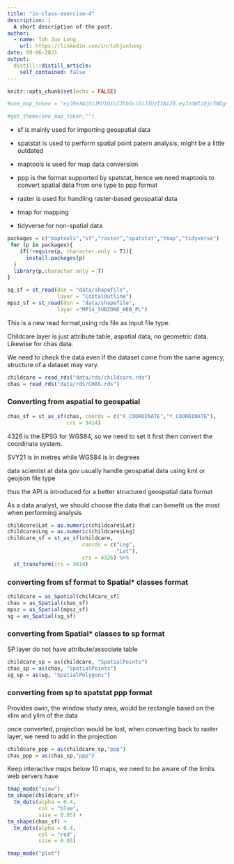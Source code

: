 ```yaml
---
title: "in-class-exercise-4"
description: |
  A short description of the post.
author:
  - name: Toh Jun Long
    url: https://linkedin.com/in/tohjunlong
date: 09-06-2021
output:
  distill::distill_article:
    self_contained: false
---
```



```r
knitr::opts_chunk$set(echo = FALSE)
```

```r
#one_map_token = "eyJ0eXAiOiJKV1QiLCJhbGciOiJIUzI1NiJ9.eyJzdWIiOjc5NDgsInVzZXJfaWQiOjc5NDgsImVtYWlsIjoianVubG9uZy50b2guMjAxOUBzbXUuZWR1LnNnIiwiZm9yZXZlciI6ZmFsc2UsImlzcyI6Imh0dHA6XC9cL29tMi5kZmUub25lbWFwLnNnXC9hcGlcL3YyXC91c2VyXC9zZXNzaW9uIiwiaWF0IjoxNjMwODk1MDI4LCJleHAiOjE2MzEzMjcwMjgsIm5iZiI6MTYzMDg5NTAyOCwianRpIjoiYjMxNTZlNTY0N2M3YmY1ZWJkMDRiOGI5NjI2OTZjYjEifQ.CMI7LCGCaFrLzkd6KA3Ri5KlCFpwuuahpE-B6-DrVW8"
```

```r
#get_theme(one_map_token,"")
```

- sf is mainly used for importing geospatial data

- spatstat is used to perform spatial point patern analysis, might be a little outdated

- maptools is used for map data conversion

- ppp is the format supported by spatstat, hence we need maptools to convert spatial data from one type to ppp format

- raster is used for handling raster-based geospatial data

- tmap for mapping

- tidyverse for non-spatial data

```r
packages = c("maptools","sf","raster","spatstat","tmap","tidyverse")
 for (p in packages){
    if(!require(p, character.only = T)){
      install.packages(p)
  }
  library(p,character.only = T)
}
```
```r
sg_sf = st_read(dsn = "data/shapefile",
                layer = "CostalOutline")
mpsz_sf = st_read(dsn = "data/shapefile",
                layer ="MP14_SUBZONE_WEB_PL")
```

This is a new read format,using rds file as input file type. 

Childcare layer is just attribute table, aspatial data, no geometric data. Likewise for chas data.

We need to check the data even if the dataset come from the same agency, structure of a dataset may vary.


```r
childcare = read_rds("data/rds/childcare.rds")
chas = read_rds("data/rds/CHAS.rds")
```

### Converting from aspatial to geospatial

```r
chas_sf = st_as_sf(chas, coords = c("X_COORDINATE","Y_COORDINATE"),
                   crs = 3414)
```

4326 is the EPSG for WGS84, so we need to set it first then convert the coordinate system.

SVY21 is in metres while WGS84 is in degrees

data scientist at data.gov usually handle geospatial data using kml or geojson file type

thus the API is introduced for a better structured geospatial data format

As a data analyst, we should choose the data that can benefit us the most when performing analysis

```r
childcare$Lat = as.numeric(childcare$Lat)
childcare$Lng = as.numeric(childcare$Lng)
childcare_sf = st_as_sf(childcare, 
                        coords = c("Lng",
                                   "Lat"),
                        crs = 4326) %>% 
  st_transform(crs = 3414)
```

### converting from sf format to Spatial* classes format

```r
childcare = as_Spatial(childcare_sf)
chas = as_Spatial(chas_sf)
mpsz = as_Spatial(mpsz_sf)
sg = as_Spatial(sg_sf)
```

### converting from Spatial* classes to sp format

SP layer do not have attribute/associate table

```r
childcare_sp = as(childcare, "SpatialPoints")
chas_sp = as(chas, "SpatialPoints")
sg_sp = as(sg, "SpatialPolygons")
```

### converting from sp to spatstat ppp format

Provides owin, the window study area, would be rectangle based on the xlim and ylim of the data

once converted, projection would be lost, when converting back to raster layer, we need to add in the projection

```r
childcare_ppp = as(childcare_sp,"ppp")
chas_ppp = as(chas_sp,"ppp")
```

Keep interactive maps below 10 maps, we need to be aware of the limits web servers have

```r
tmap_mode("view")
tm_shape(childcare_sf)+
  tm_dots(alpha = 0.4,
          col = "blue",
          size = 0.05) + 
tm_shape(chas_sf) + 
  tm_dots(alpha = 0.4,
          col = "red",
          size = 0.05)
```
```r
tmap_mode("plot")
```





